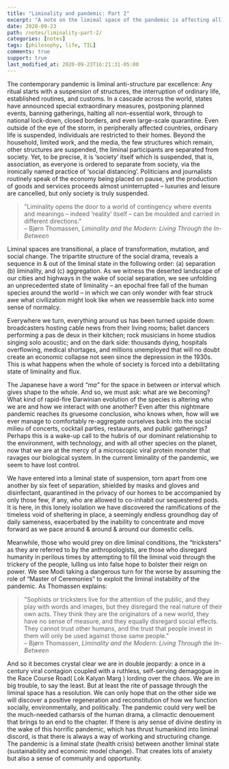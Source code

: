 ```yaml
---
title: "Liminality and pandemic: Part 2"
excerpt: "A note on the limimal space of the pandemic is affecting all of us"
date: 2020-09-23
path: /notes/liminality-part-2/
categories: [notes]
tags: [philosophy, life, TIL]
comments: true
support: true
last_modified_at: 2020-09-23T16:21:31-05:00
---
```


The contemporary pandemic is liminal anti-structure par excellence: Any ritual starts with a suspension of structures, the interruption of ordinary life, established routines, and customs. In a cascade across the world, states have announced special extraordinary measures, postponing planned events, banning gatherings, halting all non-essential work, through to national lock-down, closed borders, and even large-scale quarantine. Even outside of the eye of the storm, in peripherally affected countries, ordinary life is suspended, individuals are restricted to their homes. Beyond the household, limited work, and the media, the few structures which remain, other structures are suspended, the liminal participants are separated from society. Yet, to be precise, it is ‘society’ itself which is suspended, that is, association, as everyone is ordered to separate from society, via the ironically named practice of ‘social distancing’. Politicians and journalists routinely speak of the economy being placed on pause, yet the production of goods and services proceeds almost uninterrupted – luxuries and leisure are cancelled, but only society is truly suspended.

<blockquote>"Liminality opens the door to a world of contingency where events and meanings – indeed ‘reality’ itself – can be moulded and carried in different directions." <br /> – Bjørn Thomassen, <cite>Liminality and the Modern: Living Through the In-Between</cite></blockquote>

Liminal spaces are transitional, a place of transformation, mutation, and social change. The tripartite structure of the social drama, reveals a sequence in & out of the liminal state in the following order: (a) separation (b) liminality, and (c) aggregation. As we witness the deserted landscape of our cities and highways in the wake of social separation, we see unfolding an unprecedented state of liminality – an epochal free fall of the human species around the world – in which we can only wonder with fear struck awe what civilization might look like when we reassemble back into some sense of normalcy.

Everywhere we turn, everything around us has been turned upside down: broadcasters hosting cable news from their living rooms; ballet dancers performing a pas de deux in their kitchen; rock musicians in home studios singing solo acoustic; and on the dark side: thousands dying, hospitals overflowing, medical shortages, and millions unemployed that will no doubt create an economic collapse not seen since the depression in the 1930s. This is what happens when the whole of society is forced into a debilitating state of liminality and flux.

The Japanese have a word _“ma”_ for the space in between or interval which gives shape to the whole. And so, we must ask: what are we becoming? What kind of rapid-fire Darwinian evolution of the species is altering who we are and how we interact with one another? Even after this nightmare pandemic reaches its gruesome conclusion, who knows when, how will we ever manage to comfortably re-aggregate ourselves back into the social milieu of concerts, cocktail parties, restaurants, and public gatherings? Perhaps this is a wake-up call to the hubris of our dominant relationship to the environment, with technology, and with all other species on the planet, now that we are at the mercy of a microscopic viral protein monster that ravages our biological system. In the current liminality of the pandemic, we seem to have lost control.

We have entered into a liminal state of suspension, torn apart from one another by six feet of separation, shielded by masks and gloves and disinfectant, quarantined in the privacy of our homes to be accompanied by only those few, if any, who are allowed to co-inhabit our sequestered pods. It is here, in this lonely isolation we have discovered the ramifications of the timeless void of sheltering in place, a seemingly endless groundhog day of daily sameness, exacerbated by the inability to concentrate and move forward as we pace around & around & around our domestic cells.

Meanwhile, those who would prey on dire liminal conditions, the “tricksters” as they are referred to by the anthropologists, are those who disregard humanity in perilous times by attempting to fill the liminal void through the trickery of the people, lulling us into false hope to bolster their reign on power. We see Modi taking a dangerous turn for the worse by assuming the role of “Master of Ceremonies” to exploit the liminal instability of the pandemic. As Thomassen explains:

<blockquote>"Sophists or tricksters live for the attention of the public, and they play with words and images, but they disregard the real nature of their own acts. They think they are the originators of a new world, they have no sense of measure, and they equally disregard social effects. They cannot trust other humans, and the trust that people invest in them will only be used against those same people." <br /> – Bjørn Thomassen, <cite>Liminality and the Modern: Living Through the In-Between</cite></blockquote>

And so it becomes crystal clear we are in double jeopardy: a once in a century viral contagion coupled with a ruthless, self-serving demagogue in the Race Course Road( Lok Kalyan Marg ) lording over the chaos. We are in big trouble, to say the least. But at least the rite of passage through the liminal space has a resolution. We can only hope that on the other side we will discover a positive regeneration and reconstitution of how we function socially, environmentally, and politically. The pandemic could very well be the much-needed catharsis of the human drama, a climactic denouement that brings to an end to the chapter. If there is any sense of divine destiny in the wake of this horrific pandemic, which has thrust humankind into liminal discord, is that there is always a way of working and structuring change. The pandemic is a liminal state (health crisis) between another liminal state (sustainability and economic model change). That creates lots of anxiety but also a sense of community and opportunity.
